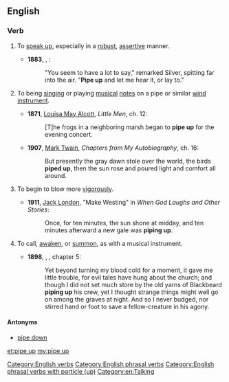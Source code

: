 ==English==

===Verb===
{{head|en|verb|head=[[pipe]] [[up]]}}

# {{context|intransitive|lang=en}} To [[speak up]], especially in a [[robust]], [[assertive]] manner.
#* '''1883''', {{w|Robert Louis Stevenson}}, ''{{w|Treasure Island}}'':
#*: "You seem to have a lot to say," remarked Silver, spitting far into the air. "'''Pipe up''' and let me hear it, or lay to."
# {{context|intransitive|lang=en}} To being [[sing]]ing or playing [[musical]] [[note]]s on a pipe or similar [[wind instrument]].
#* '''1871''', [[w:Louisa May Alcott|Louisa May Alcott]], ''Little Men'', ch. 12:
#*: [T]he frogs in a neighboring marsh began to '''pipe up''' for the evening concert.
#* '''1907''', [[w:Mark Twain|Mark Twain]], ''Chapters from My Autobiography'', ch. 16:
#*: But presently the gray dawn stole over the world, the birds '''piped up''', then the sun rose and poured light and comfort all around.
# {{context|intransitive|of wind, etc.|lang=en}} To begin to blow more [[vigorous]]ly.
#* '''1911''', [[w:Jack London|Jack London]], "Make Westing" in ''When God Laughs and Other Stories'':
#*: Once, for ten minutes, the sun shone at midday, and ten minutes afterward a new gale was '''piping up'''.
# {{context|transitive|rare|lang=en}} To call, [[awaken]], or [[summon]], as with a musical instrument.
#* '''1898''', {{w|J. Meade Falkner}}, {{w|Moonfleet}}, chapter 5:
#*: Yet beyond turning my blood cold for a moment, it gave me little trouble, for evil tales have hung about the church; and though I did not set much store by the old yarns of Blackbeard '''piping up''' his crew, yet I thought strange things might well go on among the graves at night. And so I never budged, nor stirred hand or foot to save a fellow-creature in his agony.

====Antonyms====
* [[pipe down]]

[[Category:English verbs]]
[[Category:English phrasal verbs]]
[[Category:English phrasal verbs with particle (up)]]
[[Category:en:Talking]]

[[et:pipe up]]
[[my:pipe up]]